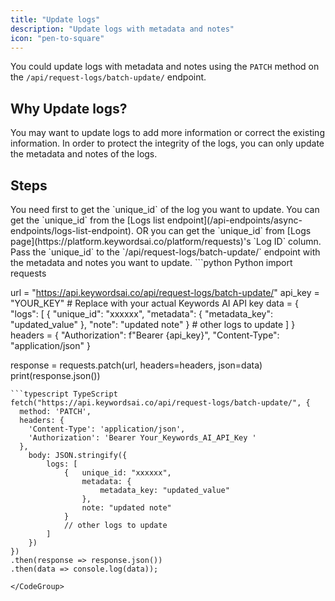 ```yaml
---
title: "Update logs"
description: "Update logs with metadata and notes"
icon: "pen-to-square"
---
```

You could update logs with metadata and notes using the `PATCH` method on the `/api/request-logs/batch-update/` endpoint.

## Why Update logs?
You may want to update logs to add more information or correct the existing information. In order to protect the integrity of the logs, you can only update the metadata and notes of the logs.

## Steps
<Steps>
  <Step title="Get unique_id of the log">
    You need first to get the `unique_id` of the log you want to update. You can get the `unique_id` from the [Logs list endpoint](/api-endpoints/async-endpoints/logs-list-endpoint). OR you can get the `unique_id` from [Logs page](https://platform.keywordsai.co/platform/requests)'s `Log ID` column.
    
  </Step>
  <Step title="Send the API request">
    Pass the `unique_id` to the `/api/request-logs/batch-update/` endpoint with the metadata and notes you want to update.
    <CodeGroup>
```python Python
import requests

url = "https://api.keywordsai.co/api/request-logs/batch-update/"
api_key = "YOUR_KEY" # Replace with your actual Keywords AI API key
data = {
    "logs": [
        {   "unique_id": "xxxxxx",
            "metadata": {
                "metadata_key": "updated_value"
            },
            "note": "updated note"
        }
        # other logs to update
    ]
}
headers = {
    "Authorization": f"Bearer {api_key}",
    "Content-Type": "application/json"
}

response = requests.patch(url, headers=headers, json=data)
print(response.json())
```
```typescript TypeScript
fetch("https://api.keywordsai.co/api/request-logs/batch-update/", {
  method: 'PATCH',
  headers: {
    'Content-Type': 'application/json',
    'Authorization': 'Bearer Your_Keywords_AI_API_Key '
  },
    body: JSON.stringify({
        logs: [
            {   unique_id: "xxxxxx",
                metadata: {
                    metadata_key: "updated_value"
                },
                note: "updated note"
            }
            // other logs to update
        ]
    })
})
.then(response => response.json())
.then(data => console.log(data));
```
    </CodeGroup>
  </Step>
</Steps>